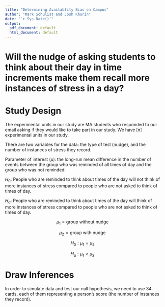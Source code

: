```yaml
---
title: "Determining Availablity Bias on Campus"
author: "Mark Schulist and Josh Khurin"
date: "`r Sys.Date()`"
output:
  pdf_document: default
  html_document: default
---
```



# Will the nudge of asking students to think about their day in time increments make them recall more instances of stress in a day?

# Study Design

The experimental units in our study are MA students who responded to our email asking if they would like to take part in our study. We have [n] experimental units in our study. 

There are two variables for the data: the type of test (nudge), and the number of instances of stress they record. 

Parameter of interest $(\mu)$: the long-run mean difference in the number of events between the group who was reminded of all times of day and the group who was not reminded. 

$H_0$: People who are reminded to think about times of the day will not think of more instances of stress compared to people who are not asked to think of times of day. 

$H_a$: People who are reminded to think about times of the day will think of more instances of stress compared to people who are not asked to think of times of day. 

$$
\mu_1 = \text{group without nudge}
$$

$$
\mu_2 = \text{group with nudge}
$$

$$
H_0: \mu_1 = \mu_2
$$

$$
H_a: \mu_1 < \mu_2
$$

# Draw Inferences

In order to simulate data and test our null hypothesis, we need to use 34 cards, each of them representing a person's score (the number of instances they record). 



